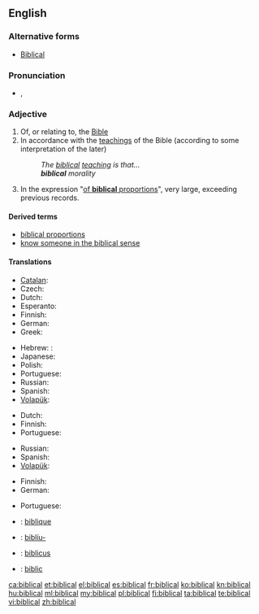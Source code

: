 ==English==

===Alternative forms===
* [[Biblical]]

===Pronunciation===
* {{IPA|/ˈbɪblɪkəl/}}, {{X-SAMPA|/"bIblIk@l/}}

===Adjective===
{{en-adj}}

# Of, or relating to, the [[Bible]]
# In accordance with the [[teaching]]s of the Bible (according to some interpretation of the later)
#: ''The [[biblical]] [[teaching]] is that...''
#: '''''biblical''' morality''
# In the expression "[[of biblical proportions|of '''biblical''' proportions]]", very large, exceeding previous records.

====Derived terms====
* [[biblical proportions]]
* [[know someone in the biblical sense]]

====Translations====
{{trans-top|of, or relating to, the Bible}}
* [[Catalan]]: {{t+|ca|bíblic}}
* Czech: {{t+|cs|biblický}}
* Dutch: {{t+|nl|bijbels}}
* Esperanto: {{t-|eo|biblia}}
* Finnish: {{t+|fi|raamatullinen}}
* German: {{t+|de|biblisch}}
* Greek: {{t|el|βιβλικός|sc=Grek}}
{{trans-mid}}
* Hebrew: : {{t-|he|מקראי|tr=miqrai}}
* Japanese: {{t-|ja|聖書|alt=聖書の|tr=せいしょの, seisho no}}
* Polish: {{t+|pl|biblijny|m}}
* Portuguese: {{t+|pt|bíblico}}
* Russian: {{t+|ru|библейский|tr=bibl'éjskij}}
* Spanish: {{t+|es|bíblico}}
* [[Volapük]]: {{t+|vo|bibik}}
{{trans-bottom}}

{{trans-top|in accordance with the teachings of the Bible}}
* Dutch: {{t+|nl|bijbels}}
* Finnish: {{t+|fi|raamatullinen}}
* Portuguese: {{t+|pt|bíblico}}
{{trans-mid}}
* Russian: {{t+|ru|библейский|tr=bibl'éjskij}}
* Spanish: {{t+|es|bíblico}}
* [[Volapük]]: {{t+|vo|bibik}}
{{trans-bottom}}

{{trans-top|exceeding previous records}}
* Finnish: {{t+|fi|raamatullinen}}
* German: {{t+|de|biblisch}}
{{trans-mid}}
* Portuguese: {{t+|pt|bíblico}}
{{trans-bottom}}

{{checktrans-top}}
* {{ttbc|fr}}: [[biblique]]
{{trans-mid}}
* {{ttbc|is}}: [[biblía|biblíu-]]
* {{ttbc|la}}: [[biblicus]]
* {{ttbc|ro}}: [[biblic]]
{{trans-bottom}}

[[ca:biblical]]
[[et:biblical]]
[[el:biblical]]
[[es:biblical]]
[[fr:biblical]]
[[ko:biblical]]
[[kn:biblical]]
[[hu:biblical]]
[[ml:biblical]]
[[my:biblical]]
[[pl:biblical]]
[[fi:biblical]]
[[ta:biblical]]
[[te:biblical]]
[[vi:biblical]]
[[zh:biblical]]